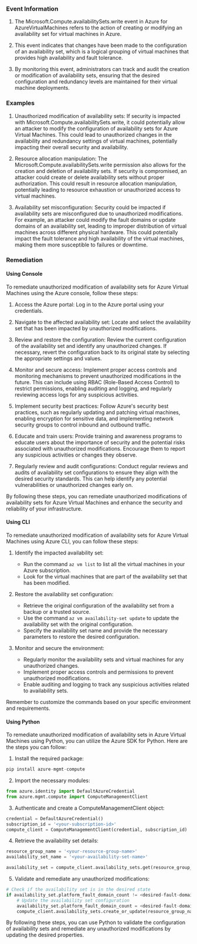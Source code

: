 
### Event Information

1. The Microsoft.Compute.availabilitySets.write event in Azure for AzureVirtualMachines refers to the action of creating or modifying an availability set for virtual machines in Azure.

2. This event indicates that changes have been made to the configuration of an availability set, which is a logical grouping of virtual machines that provides high availability and fault tolerance.

3. By monitoring this event, administrators can track and audit the creation or modification of availability sets, ensuring that the desired configuration and redundancy levels are maintained for their virtual machine deployments.


### Examples

1. Unauthorized modification of availability sets: If security is impacted with Microsoft.Compute.availabilitySets.write, it could potentially allow an attacker to modify the configuration of availability sets for Azure Virtual Machines. This could lead to unauthorized changes in the availability and redundancy settings of virtual machines, potentially impacting their overall security and availability.

2. Resource allocation manipulation: The Microsoft.Compute.availabilitySets.write permission also allows for the creation and deletion of availability sets. If security is compromised, an attacker could create or delete availability sets without proper authorization. This could result in resource allocation manipulation, potentially leading to resource exhaustion or unauthorized access to virtual machines.

3. Availability set misconfiguration: Security could be impacted if availability sets are misconfigured due to unauthorized modifications. For example, an attacker could modify the fault domains or update domains of an availability set, leading to improper distribution of virtual machines across different physical hardware. This could potentially impact the fault tolerance and high availability of the virtual machines, making them more susceptible to failures or downtime.

### Remediation

#### Using Console

To remediate unauthorized modification of availability sets for Azure Virtual Machines using the Azure console, follow these steps:

1. Access the Azure portal: Log in to the Azure portal using your credentials.

2. Navigate to the affected availability set: Locate and select the availability set that has been impacted by unauthorized modifications.

3. Review and restore the configuration: Review the current configuration of the availability set and identify any unauthorized changes. If necessary, revert the configuration back to its original state by selecting the appropriate settings and values.

4. Monitor and secure access: Implement proper access controls and monitoring mechanisms to prevent unauthorized modifications in the future. This can include using RBAC (Role-Based Access Control) to restrict permissions, enabling auditing and logging, and regularly reviewing access logs for any suspicious activities.

5. Implement security best practices: Follow Azure's security best practices, such as regularly updating and patching virtual machines, enabling encryption for sensitive data, and implementing network security groups to control inbound and outbound traffic.

6. Educate and train users: Provide training and awareness programs to educate users about the importance of security and the potential risks associated with unauthorized modifications. Encourage them to report any suspicious activities or changes they observe.

7. Regularly review and audit configurations: Conduct regular reviews and audits of availability set configurations to ensure they align with the desired security standards. This can help identify any potential vulnerabilities or unauthorized changes early on.

By following these steps, you can remediate unauthorized modifications of availability sets for Azure Virtual Machines and enhance the security and reliability of your infrastructure.

#### Using CLI

To remediate unauthorized modification of availability sets for Azure Virtual Machines using Azure CLI, you can follow these steps:

1. Identify the impacted availability set: 
   - Run the command `az vm list` to list all the virtual machines in your Azure subscription.
   - Look for the virtual machines that are part of the availability set that has been modified.

2. Restore the availability set configuration:
   - Retrieve the original configuration of the availability set from a backup or a trusted source.
   - Use the command `az vm availability-set update` to update the availability set with the original configuration.
   - Specify the availability set name and provide the necessary parameters to restore the desired configuration.

3. Monitor and secure the environment:
   - Regularly monitor the availability sets and virtual machines for any unauthorized changes.
   - Implement proper access controls and permissions to prevent unauthorized modifications.
   - Enable auditing and logging to track any suspicious activities related to availability sets.

Remember to customize the commands based on your specific environment and requirements.

#### Using Python

To remediate unauthorized modification of availability sets in Azure Virtual Machines using Python, you can utilize the Azure SDK for Python. Here are the steps you can follow:

1. Install the required package:
```python
pip install azure-mgmt-compute
```

2. Import the necessary modules:
```python
from azure.identity import DefaultAzureCredential
from azure.mgmt.compute import ComputeManagementClient
```

3. Authenticate and create a ComputeManagementClient object:
```python
credential = DefaultAzureCredential()
subscription_id = '<your-subscription-id>'
compute_client = ComputeManagementClient(credential, subscription_id)
```

4. Retrieve the availability set details:
```python
resource_group_name = '<your-resource-group-name>'
availability_set_name = '<your-availability-set-name>'

availability_set = compute_client.availability_sets.get(resource_group_name, availability_set_name)
```

5. Validate and remediate any unauthorized modifications:
```python
# Check if the availability set is in the desired state
if availability_set.platform_fault_domain_count != <desired-fault-domain-count>:
    # Update the availability set configuration
    availability_set.platform_fault_domain_count = <desired-fault-domain-count>
    compute_client.availability_sets.create_or_update(resource_group_name, availability_set_name, availability_set)
```

By following these steps, you can use Python to validate the configuration of availability sets and remediate any unauthorized modifications by updating the desired properties.

